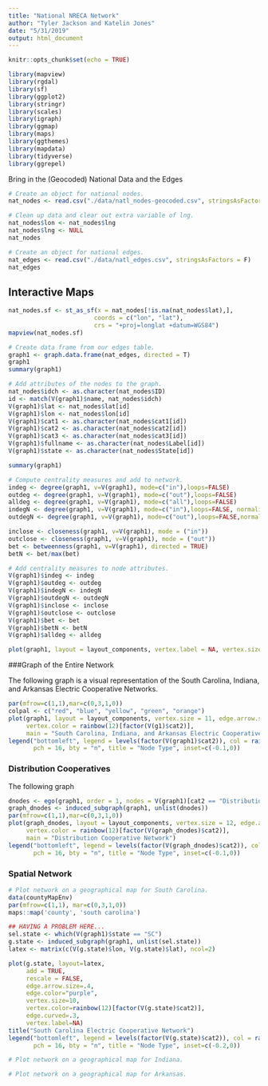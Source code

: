 ```yaml
---
title: "National NRECA Network"
author: "Tyler Jackson and Katelin Jones"
date: "5/31/2019"
output: html_document
---
```


```r
knitr::opts_chunk$set(echo = TRUE)

library(mapview)
library(rgdal)
library(sf)
library(ggplot2)
library(stringr)
library(scales)
library(igraph)
library(ggmap)
library(maps)
library(ggthemes)
library(mapdata)
library(tidyverse)
library(ggrepel)
```


Bring in the (Geocoded) National Data and the Edges
```r
# Create an object for national nodes.
nat_nodes <- read.csv("./data/natl_nodes-geocoded.csv", stringsAsFactors = F)

# Clean up data and clear out extra variable of lng.
nat_nodes$lon <- nat_nodes$lng
nat_nodes$lng <- NULL
nat_nodes

# Create an object for national edges.
nat_edges <- read.csv("./data/natl_edges.csv", stringsAsFactors = F)
nat_edges
```

## Interactive Maps
```r
nat_nodes.sf <- st_as_sf(x = nat_nodes[!is.na(nat_nodes$lat),], 
                        coords = c("lon", "lat"),
                        crs = "+proj=longlat +datum=WGS84")
mapview(nat_nodes.sf)

``` 

```r
# Create data frame from our edges table.
graph1 <- graph.data.frame(nat_edges, directed = T)
graph1
summary(graph1)

# Add attributes of the nodes to the graph.
nat_nodes$idch <- as.character(nat_nodes$ID)
id <- match(V(graph1)$name, nat_nodes$idch)
V(graph1)$lat <- nat_nodes$lat[id]
V(graph1)$lon <- nat_nodes$lon[id]
V(graph1)$cat1 <- as.character(nat_nodes$cat1[id])
V(graph1)$cat2 <- as.character(nat_nodes$cat2[id])
V(graph1)$cat3 <- as.character(nat_nodes$cat3[id])
V(graph1)$fullname <- as.character(nat_nodes$Label[id])
V(graph1)$state <- as.character(nat_nodes$State[id])

summary(graph1)
``` 

```r
# Compute centrality measures and add to network.
indeg <- degree(graph1, v=V(graph1), mode=c("in"),loops=FALSE)
outdeg <- degree(graph1, v=V(graph1), mode=c("out"),loops=FALSE)
alldeg <- degree(graph1, v=V(graph1), mode=c("all"),loops=FALSE)
indegN <- degree(graph1, v=V(graph1), mode=c("in"),loops=FALSE, normalized=TRUE)
outdegN <- degree(graph1, v=V(graph1), mode=c("out"),loops=FALSE,normalized=TRUE)

inclose <- closeness(graph1, v=V(graph1), mode = ("in"))
outclose <- closeness(graph1, v=V(graph1), mode = ("out"))
bet <- betweenness(graph1, v=V(graph1), directed = TRUE)
betN <- bet/max(bet)

# Add centrality measures to node attributes.
V(graph1)$indeg <- indeg
V(graph1)$outdeg <- outdeg
V(graph1)$indegN <- indegN
V(graph1)$outdegN <- outdegN
V(graph1)$inclose <- inclose
V(graph1)$outclose <- outclose
V(graph1)$bet <- bet
V(graph1)$betN <- betN
V(graph1)$alldeg <- alldeg

plot(graph1, layout = layout_components, vertex.label = NA, vertex.size = alldeg, edge.arrow.size = .4)

``` 


###Graph of the Entire Network

The following graph is a visual representation of the South Carolina, Indiana, and Arkansas Electric Cooperative Networks. 
```r
par(mfrow=c(1,1),mar=c(0,3,1,0))
colpal <- c("red", "blue", "yellow", "green", "orange")
plot(graph1, layout = layout_components, vertex.size = 11, edge.arrow.size = .4, 
     vertex.color = rainbow(12)[factor(V(g1)$cat2)],
     main = "South Carolina, Indiana, and Arkansas Electric Cooperative Networks")
legend("bottomleft", legend = levels(factor(V(graph1)$cat2)), col = rainbow(12),
       pch = 16, bty = "n", title = "Node Type", inset=c(-0.1,0))
``` 

### Distribution Cooperatives

The following graph 

```r

dnodes <- ego(graph1, order = 1, nodes = V(graph1)[cat2 == "Distribution"], mode = "all", mindist = 0)
graph_dnodes <- induced_subgraph(graph1, unlist(dnodes))
par(mfrow=c(1,1),mar=c(0,3,1,0))
plot(graph_dnodes, layout = layout_components, vertex.size = 12, edge.arrow.size = .4, 
     vertex.color = rainbow(12)[factor(V(graph_dnodes)$cat2)],
     main = "Distribution Cooperative Network")
legend("bottomleft", legend = levels(factor(V(graph_dnodes)$cat2)), col = rainbow(12),
       pch = 16, bty = "n", title = "Node Type", inset=c(-0.1,0))
``` 


### Spatial Network
```r
# Plot network on a geographical map for South Carolina. 
data(countyMapEnv)
par(mfrow=c(1,1), mar=c(0,3,1,0))
maps::map('county', 'south carolina')

## HAVING A PROBLEM HERE...
sel.state <- which(V(graph1)$state == "SC")
g.state <- induced_subgraph(graph1, unlist(sel.state))
latex <- matrix(c(V(g.state)$lon, V(g.state)$lat), ncol=2)

plot(g.state, layout=latex,
     add = TRUE,
     rescale = FALSE,
     edge.arrow.size=.4,
     edge.color="purple",
     vertex.size=10, 
     vertex.color=rainbow(12)[factor(V(g.state)$cat2)],
     edge.curved=.3,
     vertex.label=NA)
title("South Carolina Electric Cooperative Network")
legend("bottomleft", legend = levels(factor(V(g.state)$cat2)), col = rainbow(12),
       pch = 16, bty = "n", title = "Node Type", inset=c(-0.2,0))

# Plot network on a geographical map for Indiana.

# Plot network on a geographical map for Arkansas.



```



